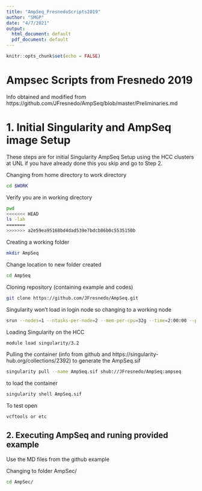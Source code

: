 ```yaml
---
title: "AmpSeq_FresnedoScripts2019"
author: "SMGP"
date: "4/7/2021"
output:
  html_document: default
  pdf_document: default
---
```


```r
knitr::opts_chunk$set(echo = FALSE)
```

# Ampsec Scripts from Fresnedo 2019
Info obtained and modified from https://github.com/JFresnedo/AmpSeq/blob/master/Preliminaries.md

# 1. Initial Singularity and AmpSeq image Setup
These steps are for initial Singularity AmpSeq Setup using the HCC clusters at UNL
if you have already done this you skip and go to Step 2.
<First log in to the HCC using the terminal in Rstudio>

Changing from home directory to work directory 
```bash
cd $WORK
```

Verify you are in working directory
```bash
pwd
<<<<<<< HEAD
ls -lah
=======
>>>>>>> a2e59ea95168bd4dad539e7bdcb86b0c5535150b
```

Creating a working folder  
```bash
mkdir AmpSeq
```

Change location to new folder created
```bash
cd AmpSeq
```

Cloning repository (containing example and codes)
```bash
git clone https://github.com/JFresnedo/AmpSeq.git
```

Singularity won't load in login node so changing to a working node
```bash
srun --nodes=1 --ntasks-per-node=2 --mem-per-cpu=32g --time=2:00:00 --pty $SHELL
```

Loading Singularity on the HCC
```bash
module load singularity/3.2
```

Pulling the container (info from  github and https://singularity-hub.org/collections/2392) to generate the AmpSeq.sif
```bash
singularity pull --name AmpSeq.sif shub://JFresnedo/AmpSeq:ampseq
```

to load the container 
```bash
singularity shell AmpSeq.sif
```

To test open 
```bash
vcftools or etc
```


## 2. Executing AmpSeq and runing provided example
Use the MD files from the github example

Changing to folder AmpSec/
```bash
cd AmpSec/
```

